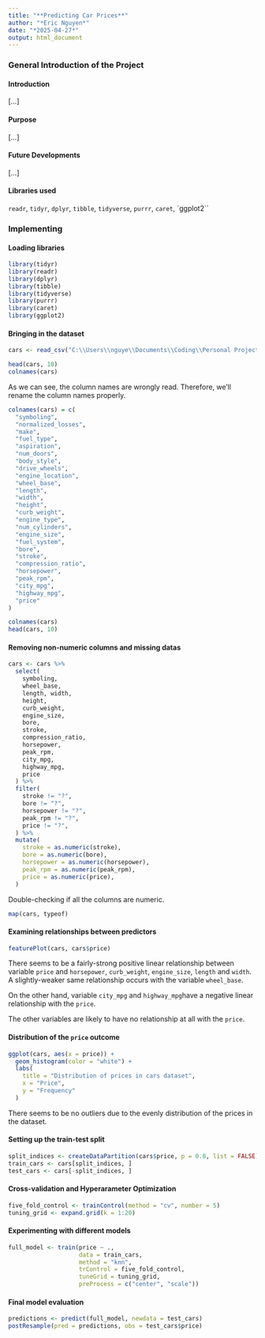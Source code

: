 ```yaml
---
title: "**Predicting Car Prices**"
author: "*Eric Nguyen*"
date: "*2025-04-27*"
output: html_document
---
```


### **General Introduction of the Project**
#### Introduction
[...]

#### Purpose
[...]

#### Future Developments
[...]

#### Libraries used
`readr`, `tidyr`, `dplyr`, `tibble`, `tidyverse`, `purrr`, `caret`, `ggplot2``

### **Implementing**
#### Loading libraries
``` r
library(tidyr)
library(readr)
library(dplyr)
library(tibble)
library(tidyverse)
library(purrr)
library(caret)
library(ggplot2)
```

#### Bringing in the dataset
``` r
cars <- read_csv("C:\\Users\\nguye\\Documents\\Coding\\Personal Projects\\R\\Predicting Car Prices\\data\\imports-85.data")

head(cars, 10)
colnames(cars)
```

As we can see, the column names are wrongly read. Therefore, we'll rename the column names properly.

``` r
colnames(cars) = c(
  "symboling",
  "normalized_losses",
  "make",
  "fuel_type",
  "aspiration",
  "num_doors",
  "body_style",
  "drive_wheels",
  "engine_location",
  "wheel_base",
  "length",
  "width",
  "height",
  "curb_weight",
  "engine_type",
  "num_cylinders",
  "engine_size",
  "fuel_system",
  "bore",
  "stroke",
  "compression_ratio",
  "horsepower",
  "peak_rpm",
  "city_mpg",
  "highway_mpg",
  "price"
)

colnames(cars)
head(cars, 10)
```

#### Removing non-numeric columns and missing datas
``` r
cars <- cars %>%
  select(
    symboling, 
    wheel_base, 
    length, width, 
    height, 
    curb_weight,
    engine_size, 
    bore, 
    stroke, 
    compression_ratio, 
    horsepower, 
    peak_rpm, 
    city_mpg, 
    highway_mpg, 
    price
  ) %>%
  filter(
    stroke != "?",
    bore != "?",
    horsepower != "?",
    peak_rpm != "?",
    price != "?",
  ) %>%
  mutate(
    stroke = as.numeric(stroke),
    bore = as.numeric(bore),
    horsepower = as.numeric(horsepower),
    peak_rpm = as.numeric(peak_rpm),
    price = as.numeric(price),
  )
```

Double-checking if all the columns are numeric.

``` r
map(cars, typeof)
```

#### Examining relationships between predictors
``` r
featurePlot(cars, cars$price)
```

There seems to be a fairly-strong positive linear relationship between variable `price` and `horsepower`, `curb_weight`, `engine_size`, `length` and `width`. A slightly-weaker same relationship occurs with the variable `wheel_base`.

On the other hand, variable `city_mpg` and `highway_mpg`have a negative linear relationship with the `price`.

The other variables are likely to have no relationship at all with the `price`.

#### Distribution of the `price` outcome
``` r
ggplot(cars, aes(x = price)) +
  geom_histogram(color = "white") +
  labs(
    title = "Distribution of prices in cars dataset",
    x = "Price",
    y = "Frequency"
  )
```

There seems to be no outliers due to the evenly distribution of the prices in the dataset.

#### Setting up the train-test split
``` r
split_indices <- createDataPartition(cars$price, p = 0.8, list = FALSE)
train_cars <- cars[split_indices, ]
test_cars <- cars[-split_indices, ]
```

#### Cross-validation and Hyperarameter Optimization
``` r
five_fold_control <- trainControl(method = "cv", number = 5)
tuning_grid <- expand.grid(k = 1:20)
```

#### Experimenting with different models
``` r
full_model <- train(price ~ .,
                    data = train_cars,
                    method = "knn",
                    trControl = five_fold_control,
                    tuneGrid = tuning_grid,
                    preProcess = c("center", "scale"))
```

#### Final model evaluation
``` r
predictions <- predict(full_model, newdata = test_cars)
postResample(pred = predictions, obs = test_cars$price)
```